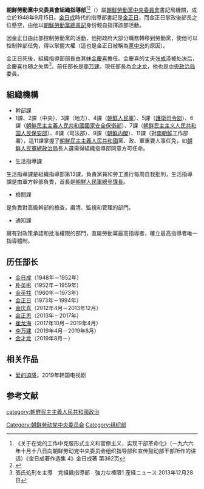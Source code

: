 {{Infobox Government agency
|agency_name   = 朝鲜劳动党<br>中央委員會<br>组织指导部
|nativename    = 
|logo          = WPK_Emblem.svg
|logo_width    = 
|logo_caption  = [[朝鲜劳动党党旗党徽|朝鲜劳动党党徽]]
|seal          = 
|seal_width    = 
|seal_caption  = 
|picture       = 
|picture_width = 
|picture_caption = 
|formed        = 1948年9月15日
|preceding1    = 总务部
|dissolved     = 
|superseding   = 
|jurisdiction  = [[朝鲜劳动党|朝鲜劳动党]]
|headquarters  = {{DPRK}}[[平壤市|平壤市]]{{link-ko|朝鮮勞動黨中央委員會大樓|조선노동당 1호 청사}}
|coordinates   = 
|employees     = 
|budget        = 
|chief1_title = 部长
|chief1 = [[金才龙|金才龙]]
|agency_type   =
|parent_agency = [[朝鲜劳动党中央委员会|朝鲜劳动党中央委员会]]
|child1_agency = 
|child2_agency = 
|keydocument1=|footnotes     = 
}}

'''朝鮮勞動黨中央委員會組織指導部'''<ref>《关于在党的工作中克服形式主义和官僚主义，实现干部革命化》（一九六六年十月十八日向朝鲜劳动党中央委员会组织指导部和宣传鼓动部干部所作的讲话）《金日成著作选集 4》金日成著 第362页</ref><ref>{{Cite web|title=[북한정치론] 조선로동당 중앙위원회 조직지도부|url=http://www.happyhaksul.com/reports/455102|accessdate=2020-12-24|last=해피학술|work=해피학술|language=kr|archive-date=2021-06-24|archive-url=https://web.archive.org/web/20210624022227/http://www.happyhaksul.com/reports/455102|dead-url=no}}</ref>（{{kor|조선로동당 중앙위원회 조직지도부/朝鮮勞動黨中央委員會組織指導部}}）屬[[朝鮮勞動黨中央委員會|朝鮮勞動黨中央委員會]]書記局機關，成立於1948年9月15日。[[金日成|金日成]]時代的指導部書記是[[金正日|金正日]]，而金正日掌政後部長之位懸空，由他以[[朝鮮勞動黨總書記|朝鮮勞動黨總書記]]身份親自指揮該部活動。

因金正日由此部控制勞動黨的活動，他把政府大部分職務轉移到勞動黨，使他可以控制幹部任免，得以掌握大權（這也是金正日被稱為[[朝鮮勞動黨中央委員會|黨中央]]的原因）。
  
金正日死後，組織指導部部長由其妹[[金慶喜|金慶喜]]擔任。金慶喜的丈夫[[张成泽|张成泽]]被处决后，金慶喜也随之失势<ref>張氏処刑を主導　党組織指導部　強力な権限1 産経ニュース 2013年12月28日</ref>。前任部长是[[李万建|李万建]]。現任部長為[[金才龙|金才龙]]，他也是[[朝鮮勞動黨中央委員會政治局|中央政治局]]委員。

==組織機構==
*幹部課
*1課、2課（中央）、3課（地方）、4課（[[朝鮮人民軍|朝鮮人民軍]]）、5課（[[護衛司令部|護衛司令部]]）、6課（[[朝鲜民主主义人民共和国国家保卫省|朝鮮民主主義人民共和國國家安全保衛部]]）、7課（[[朝鲜民主主义人民共和国人民保安部|朝鲜民主主义人民共和国人民保安部]]）、8課（司法部）、9課（[[朝鲜民主主义人民共和国政府|朝鮮内閣]]）、11課（對[[大韩民国|南朝鮮]]工作部署），這11課掌握了[[朝鮮民主主義人民共和國|朝鮮民主主義人民共和國]]黨、政、軍重要人事任免，如[[朝鮮人民軍總政治局|朝鮮人民軍總政治局]]長人選需得組織指導部同意方可任命。

*生活指導課
生活指導課是組織指導部第13課，負責黨員和勞工進行每周自我批判，生活指導課是由軍方幹部負責，首長是[[朝鲜人民军总参谋部|朝鮮人民軍總參謀長]]。

*檢閲課
是負責對高級幹部的檢查，肅清、監視和管理的部門。

*通知課
擁有對政策承認和批准權限的部門，直屬勞動黨最高指導者，確立最高指導者唯一指導體制。

==历任部长==
*[[金日成|金日成]]（1948年－1952年）
*[[朴英彬|朴英彬]]（1952年－1959年）
*[[金英柱|金英柱]]（1960年－1973年）
*[[金正日|金正日]]（1973年－1994年）
*[[金庆喜|金庆喜]]（2012年4月－2013年12月）
*[[金正恩|金正恩]]（2013年－2017年）
*[[崔龙海|崔龙海]]（2017年10月－2019年4月）
*[[李万建|李万建]]（2019年4月－2019年8月）
*[[金才龙|金才龙]]（2019年8月－）

==相关作品==
*[[爱的迫降|爱的迫降]]，2019年韩国电视剧

==参考文献==
{{Reflist}}

[[category:朝鮮民主主義人民共和國政治|category:朝鮮民主主義人民共和國政治]]
[[Category:朝鲜劳动党中央委员会|Category:朝鲜劳动党中央委员会]]
[[Category:组织部|Category:组织部]]